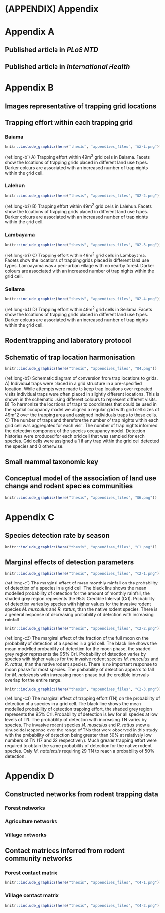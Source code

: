 \newpage

# (APPENDIX) Appendix {-}

# Appendix A

## Published article in *PLoS NTD* {#plos-ntd-article}

\includepdf[pages=-, pagecommand={}, templatesize={\textwidth}{\textheight  - 25pt}, trim=0 0 0 20pt,]{appendices_files/A1.pdf}

\FloatBarrier

## Published article in *International Health*

\includepdf[pages=-, pagecommand={}, templatesize={\textwidth}{\textheight  - 25pt}, trim=0 0 0 20pt,]{appendices_files/A2.pdf}

\FloatBarrier

# Appendix B

## Images representative of trapping grid locations {#trap-location-images}

\includepdf[pages=-, pagecommand={}, templatesize={\textwidth}{\textheight  - 25pt}, trim=0 0 0 20pt,]{appendices_files/B1.pdf}

\FloatBarrier

## Trapping effort within each trapping grid {#trap-effort-grid}


### Baiama

```r

knitr::include_graphics(here("thesis", "appendices_files", "B2-1.png"))

```

(ref:long-b1) A) Trapping effort within 49m^2^ grid cells in Baiama. Facets show the locations of trapping grids placed in different land use types. Darker colours are associated with an increased number of trap nights within the grid cell.
\FloatBarrier

### Lalehun

```r

knitr::include_graphics(here("thesis", "appendices_files", "B2-2.png"))

```

(ref:long-b2) B) Trapping effort within 49m^2^ grid cells in Lalehun. Facets show the locations of trapping grids placed in different land use types. Darker colours are associated with an increased number of trap nights within the grid cell.
\FloatBarrier

### Lambayama

```r

knitr::include_graphics(here("thesis", "appendices_files", "B2-3.png"))

```

(ref:long-b3) C) Trapping effort within 49m^2^ grid cells in Lambayama. Facets show the locations of trapping grids placed in different land use types. Lambayama was a peri-urban village with no nearby forest. Darker colours are associated with an increased number of trap nights within the grid cell.
\FloatBarrier

### Seilama

```r

knitr::include_graphics(here("thesis", "appendices_files", "B2-4.png"))

```

(ref:long-b4)  D) Trapping effort within 49m^2^ grid cells in Seilama. Facets show the locations of trapping grids placed in different land use types. Darker colours are associated with an increased number of trap nights within the grid cell.
\FloatBarrier

\newpage

## Rodent trapping and laboratory protocol {#study-protocol}

\includepdf[pages=-, pagecommand={}, templatesize={\textwidth}{\textheight  - 25pt}, trim=0 0 0 20pt,]{appendices_files/B3.pdf}

\FloatBarrier

## Schematic of trap location harmonisation {#trap-harmonisation}

```r

knitr::include_graphics(here("thesis", "appendices_files", "B4.png"))

```

(ref:long-b5) Schematic diagram of conversion from trap locations to grids. A) Individual traps were placed in a grid structure in a pre-specified location. While attempts were made to keep trap locations over repeated visits individual traps were often placed in slightly different locations. This is shown in the schematic using different colours to represent different visits. B) To harmonize the locations of traps to coordinates that could be used in the spatial occupancy model we aligned a regular grid with grid cell sizes of 49m^2 over the trapping area and assigned individuals traps to these cells. C) The number of traps and therefore the number of trap nights within each grid cell was aggregated for each visit. The number of trap nights informed the detection component of the species occupancy model. Detection histories were produced for each grid cell that was sampled for each species. Grid cells were assigned a 1 if any trap within the grid cell detected the species and 0 otherwise.

\FloatBarrier

## Small mammal taxonomic key {#taxonomic-key}

\includepdf[pages=-, pagecommand={}, templatesize={\textwidth}{\textheight  - 25pt}, trim=0 0 0 20pt,]{appendices_files/B5.pdf}

\FloatBarrier

## Conceptual model of the association of land use change and rodent species communities {#conceptual-model}

```r

knitr::include_graphics(here("thesis", "appendices_files", "B6.png"))

```

\FloatBarrier

# Appendix C

## Species detection rate by season {#detection-species}

```r

knitr::include_graphics(here("thesis", "appendices_files", "C1.png"))

```

\FloatBarrier

## Marginal effects of detection parameters {#detection-parameters}

```r

knitr::include_graphics(here("thesis", "appendices_files", "C2-1.png"))

```

(ref:long-c1) The marginal effect of mean monthly rainfall on the probability of detection of a species in a grid cell. The black line shows the mean modelled probability of detection for the amount of monthly rainfall, the shaded grey region represents the 95% Credible Interval (CrI). Probability of detection varies by species with higher values for the invasive rodent species *M. musculus* and *R. rattus*, than the native rodent species. There is a general response of decreasing probability of detection with increasing rainfall.

```r

knitr::include_graphics(here("thesis", "appendices_files", "C2-2.png"))

```

(ref:long-c2) The marginal effect of the fraction of the full moon on the probability of detection of a species in a grid cell. The black line shows the mean modelled probability of detection for the moon phase, the shaded grey region represents the 95% CrI. Probability of detection varies by species with higher values for the invasive rodent species *M. musculus* and *R. rattus*, than the native rodent species. There is no important response to moon phase for most species. The probability of detection appears to fall for *M. natalensis* with increasing moon phase but the credible intervals overlap for the entire range.

```r

knitr::include_graphics(here("thesis", "appendices_files", "C2-3.png"))

```

(ref:long-c3) The marginal effect of trapping effort (TN) on the probability of detection of a species in a grid cell. The black line shows the mean modelled probability of detection trapping effort, the shaded grey region represents the 95% CrI. Probability of detection is low for all species at low levels of TN. The probability of detection with increasing TN varies by species. The invasive rodent species *M. musculus* and *R. rattus* show a sinusoidal response over the range of TNs that were observed in this study with the probability of detection being greater than 50% at relatively low numbers of TN (17 and 22 respectively). Much greater trapping effort were required to obtain the same probability of detection for the native rodent species. Only *M. natalensis* requiring 29 TN to reach a probability of 50% detection.

\FloatBarrier
\newpage
# Appendix D

## Constructed networks from rodent trapping data {#rodent-networks}

### Forest networks

\FloatBarrier
\includepdf[pages=-, pagecommand={}, templatesize={\textwidth}{\textheight  - 40pt}, trim=0 0 0 20pt,]{appendices_files/C3-1.pdf}
\FloatBarrier

### Agriculture networks

\FloatBarrier
\includepdf[pages=-, pagecommand={}, templatesize={\textwidth}{\textheight  - 40pt}, trim=0 0 0 20pt,]{appendices_files/C3-2.pdf}
\FloatBarrier

### Village networks

\FloatBarrier
\includepdf[pages=-, pagecommand={}, templatesize={\textwidth}{\textheight  - 40pt}, trim=0 0 0 20pt,]{appendices_files/C3-3.pdf}
\FloatBarrier

## Contact matrices inferred from rodent community networks {#contact-matrices}

### Forest contact matrix


```r

knitr::include_graphics(here("thesis", "appendices_files", "C4-1.png"))

```

\FloatBarrier
\newpage

### Village contact matrix


```r

knitr::include_graphics(here("thesis", "appendices_files", "C4-2.png"))

```

\FloatBarrier
